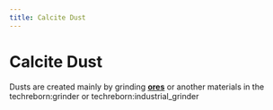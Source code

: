```yaml
---
title: Calcite Dust
---
```


<ItemImage file="calcite_dust" alt="Calcite Dust" size="200" />

# Calcite Dust

Dusts are created mainly by grinding **[ores](/world_generation/ore)** or another materials in the <mcitem>techreborn:grinder</mcitem> 
or <mcitem>techreborn:industrial_grinder</mcitem>
